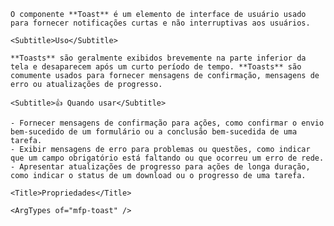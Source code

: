 
<div className="mfp-doc__wrapper" data-theme="light">
  <div className="mfp-doc__container" >
    <Title>Toast</Title>

    O componente **Toast** é um elemento de interface de usuário usado para fornecer notificações curtas e não interruptivas aos usuários.

    <Subtitle>Uso</Subtitle>

    **Toasts** são geralmente exibidos brevemente na parte inferior da tela e desaparecem após um curto período de tempo. **Toasts** são comumente usados para fornecer mensagens de confirmação, mensagens de erro ou atualizações de progresso.

    <Subtitle>👍 Quando usar</Subtitle>

    - Fornecer mensagens de confirmação para ações, como confirmar o envio bem-sucedido de um formulário ou a conclusão bem-sucedida de uma tarefa.
    - Exibir mensagens de erro para problemas ou questões, como indicar que um campo obrigatório está faltando ou que ocorreu um erro de rede.
    - Apresentar atualizações de progresso para ações de longa duração, como indicar o status de um download ou o progresso de uma tarefa.

    <Title>Propriedades</Title>

    <ArgTypes of="mfp-toast" />
  </div>
</div>
